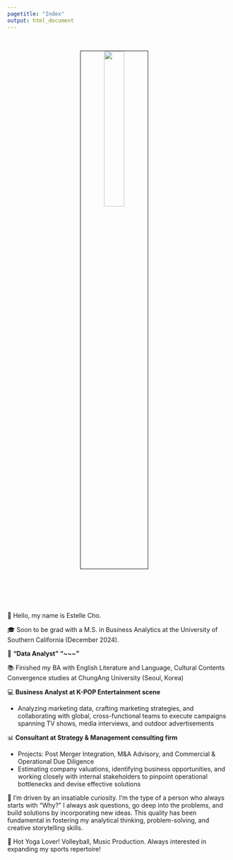 ```yaml
---
pagetitle: "Index"
output: html_document
---
```


<link rel="stylesheet" href="styles.css" type="text/css">
<link rel="stylesheet" href="site_libs/academicons-1.9.1/css/academicons.min.css"/>

<br>

<p align="center">
<img src="images/profile.jpeg" style="width:30%; border:0.5px solid; margin-right: 20px" align="center">
</p>
<br>

<br><br><br>
📍 Hello, my name is Estelle Cho. 

🎓 Soon to be grad with a M.S. in Business Analytics at the University of Southern California (December 2024).

🌟 **“Data Analyst” “~~~”**

📚 Finished my BA with English Literature and Language, Cultural Contents Convergence studies at ChungAng University (Seoul, Korea)

💻 **Business Analyst at K-POP Entertainment scene**

+ Analyzing marketing data, crafting marketing strategies, and collaborating with global, cross-functional teams to execute campaigns spanning TV shows, media interviews, and outdoor advertisements


📊 **Consultant at Strategy & Management consulting firm**

+ Projects: Post Merger Integration, M&A Advisory, and Commercial & Operational Due Diligence
+ Estimating company valuations, identifying business opportunities, and working closely with internal stakeholders to pinpoint operational bottlenecks and devise effective solutions

💪 I'm driven by an insatiable curiosity. I'm the type of a person who always starts with “Why?” I always ask questions, go deep into the problems, and build solutions by incorporating new ideas. This quality has been fundamental in fostering my analytical thinking, problem-solving, and creative storytelling skills.

🧘️ Hot Yoga Lover! Volleyball, Music Production. Always interested in expanding my sports repertoire!
